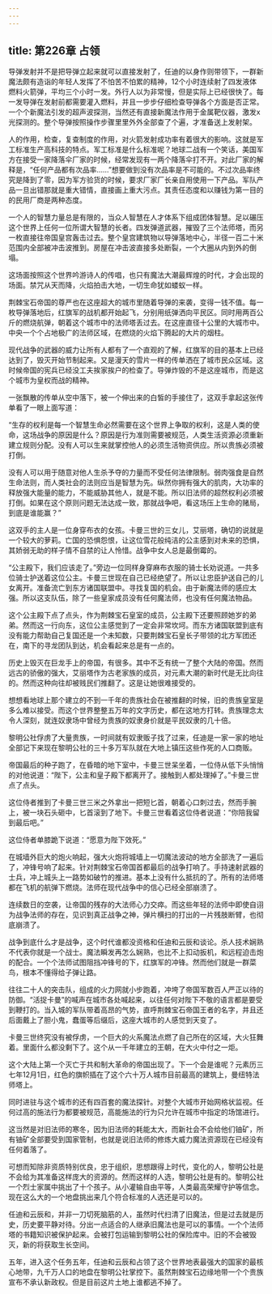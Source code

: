```yaml
---
---
---
```

title: 第226章 占领
---



导弹发射并不是把导弹立起来就可以直接发射了，任迪的以身作则带领下，一群新魔法颇有造诣的年轻人发挥了不怕苦不怕累的精神，12个小时连续射了四发液体燃料火箭弹，平均三个小时一发。外行人以为非常慢，但是实际上已经很快了。每一发导弹在发射前都需要灌入燃料，并且一步步仔细检查导弹各个方面是否正常。一个个新魔法引发的超声波探测，当然还有直接新魔法作用于金属靶仪器，激发x光探测的。整个导弹按照操作步骤里里外外全部查了个遍，才准备送上发射架。

人的作用，检查，复查制度的作用，对火箭发射成功率有着很大的影响。这就是军工标准生产高科技的特点。军工标准是什么标准呢？地球二战有一个笑话，美国军方在接受一家降落伞厂家的时候，经常发现有一两个降落伞打不开。对此厂家的解释是，“任何产品都有次品率……”想要做到没有次品率是不可能的。不过次品率终究是降到了零，因为军方验货的时候，要求厂家厂长亲自用使用一下产品。军队产品一旦出错那就是重大错情，直接画上重大污点。其责任态度和以赚钱为第一目的的民用厂商是两种态度。

一个人的智慧力量总是有限的，当众人智慧在人才体系下组成团体智慧。足以碾压这个世界上任何一位所谓大智慧的长者。四发弹道武器，摧毁了三个法师塔，而另一枚直接往帝国皇宫轰击过去。整个皇宫建筑物以导弹落地中心，半径一百二十米范围内全部被冲击波推到。房屋在冲击波直接多处断裂，一个大圈从内到外的倒塌。

这场面按照这个世界吟游诗人的传唱，也只有魔法大潮最辉煌的时代，才会出现的场面。禁咒从天而降，火焰拍击大地，一切生命犹如蝼蚁一样。

荆棘宝石帝国的尊严也在这座超大的城市里随着导弹的来袭，变得一钱不值。每一枚导弹落地后，红旗军的战机都开始起飞，分别用纸弹洒向平民区。同时用两百公斤的燃烧航弹，朝着这个城市中的法师塔丢过去。在这座直径十公里的大城市中。中央一个个占地极广的法师区域，在燃烧的火焰下腾起的大片的烟柱。

现代战争的武器的威力让所有人都有了一个直观的了解，红旗军的目的基本上已经达到了，毁灭开始节制起来。又是漫天的雪片一样的传单洒在了城市民众区域。这时候帝国的宪兵已经没工夫挨家挨户的检查了。导弹炸毁的不是这座城市，而是这个城市为皇权而战的精神。

一张飘散的传单从空中落下，被一个伸出来的白皙的手接住了，这双手拿起这张传单看了一眼上面写道：

“生存的权利是每一个智慧生命必然需要在这个世界上争取的权利，这是人类的使命，这场战争的原因是什么？原因是行为准则需要被规范，人类生活资源必须重新建立规则分配。没有人可以生来就掌控他人的必须生活物资供应。所以贵族必须被打倒。

没有人可以用于随意对他人生杀予夺的力量而不受任何法律限制。弱肉强食是自然生命法则，而人类社会的法则应当是智慧为先。纵然你拥有强大的肌肉，大功率的释放强大能量的能力，不能威胁其他人，就是不能。所以旧法师的超然权利必须被打倒。如果在这个原则问题无法达成一致，那就战争吧，看这场压上生命的赌局，到底是谁能赢？”

这双手的主人是一位身穿布衣的女孩。卡曼三世的三女儿，艾丽塔，确切的说就是一个较大的萝莉。亡国的恐惧怨恨，让这位雪花般纯洁的公主感到对未来的恐惧，其娇弱无助的样子情不自禁的让人怜惜。战争中女人总是最倒霉的。

“公主殿下，我们应该走了。”旁边一位同样身穿麻布衣服的骑士长劝说道。一共多位骑士护送着这位公主。卡曼三世现在自己已经绝望了。所以让忠臣护送自己的儿女离开。准备流亡到东方诸国联盟中。寻找复国的机会。由于新魔法师的感应太强。所以这支队伍，除了一些皇家成员没有任何魔法师，也没有任何魔法物品。

这个公主殿下点了点头，作为荆棘宝石皇室的成员，公主殿下还要照顾她岁的弟弟。然而这一行向东，这位公主感觉到了一定会非常坎坷。而东方诸国联盟到底有没有能力帮助自己复国还是一个未知数，只要荆棘宝石皇长子带领的北方军团还在，南下的寻龙团队到达，机会看起来总是有一点的。

历史上毁灭在巨龙手上的帝国，有很多。其中不乏有统一了整个大陆的帝国。然而远古的骄傲的强大，艾丽塔作为古老家族的成员，对元素大潮的新时代是无比向往的。然而这种向往却被贱民们推翻了。这是让她很难接受的。

想想看地球上那个建立的不到一千年的贵族社会在被推翻的时候，旧的贵族皇室是多么难以接受。而这个世界整整五万年的文字历史，都在这地方打转。贵族理念太令人深刻，就连奴隶场中曾经为贵族的奴隶身价就是平民奴隶的几十倍。

黎明公社俘虏了大量贵族，一时间就有奴隶贩子找了过来，任迪是一家一家的地址全部记下来现在黎明公社的三十多万军队就在大地上镇压这些作死的人口商贩。

帝国最后的种子跑了，在昏暗的地下室中，卡曼三世呆坐着，一位侍从低下头悄悄的对他说道：“陛下，公主和皇子殿下都离开了。接触到人都处理掉了。”卡曼三世点了点头。

这位侍者推到了卡曼三世三米之外拿出一把短匕首，朝着心口刺过去，然而手腕上，被一块石头砸中，匕首滚到了地下。卡曼三世看着这位侍者说道：“你陪我留到最后吧。”

这位侍者单膝跪下说道：“愿意为陛下效死。”

在城墙外巨大的炮火响起，强大火炮将城墙上一切魔法波动的地方全部洗了一遍后了，冲锋号响了起来。针对荆棘宝石帝国首都最后的战争打响了。手持速射武器的士兵，冲上城头上一路势如破竹的推进。基本上没有什么抵抗的了。所有的法师塔都在飞机的航弹下燃烧。法师在现代战争中的信心已经全部崩溃了。

连续数日的空袭，让帝国的残存的大法师心力交瘁。而这些年轻的法师中即使自诩为战争法师的存在，见识到真正战争之神，弹片横扫的打出的一片残肢断臂，也彻底崩溃了。

战争到底什么才是战争，这个时代谁都没资格和任迪和云辰和谈论。杀人技术娴熟不代表你就是一个战士。魔法瞬发再怎么娴熟，也比不上扣动扳机，和远程迫击炮的配合。一个个法师试图阻挡冲锋号的下，红旗军的冲锋。然而他们就是一群菜鸟，根本不懂得给子弹让路。

往往二十人的突击队，组成的火力网就小步跑着，冲垮了帝国军数百人严正以待的防御。“活捉卡曼”的喊声在城市各处喊起来，以往任何对陛下不敬的语言都是要受到鞭打的。当入城的军队带着高昂的气势，直呼荆棘宝石帝国王者的名字，并且还后面戴上了胆小鬼，蠢蛋等后缀后，这座大城市的人感觉到天变了。

卡曼三世终究没有被俘虏，一个巨大的火系魔法点燃了自己所在的区域，大火狂舞着。里面什么都没剩下了。这个从一千年建立的王朝，在大火中付之一炬。

这个大陆上第一个灭亡于共和制大革命的帝国出现了。下一个会是谁呢？元素历三七年12月1日，红色的旗帜插在了这个六十万人城市目前最高的建筑上，曼纽特法师塔上。

同时进驻与这个城市的还有四百套的魔法探针。对整个大城市开始网格状监视。任何过高的施法行为都要被规范，高能施法的行为只允许在城市中指定的场馆进行。

这当然是对旧法师的寒冬，因为旧法师的耗能太大，而新社会不会给他们铀矿，所有铀矿全部要受到国家管制，也就是说旧法师的修炼大威力魔法资源现在已经没有任何着落了。

可想而知除非资质特别优良，忠于组织，思想跟得上时代，变化的人，黎明公社是不会给为其准备这样庞大的资源的。然而这样的人选，黎明公社是有的。黎明公社一个烈士家属中挑出了十个孩子。从小灌输自由平等，人类最高荣耀守护等信念。现在这么大的一个地盘挑出来几个符合标准的人选还是可以的。

任迪和云辰和，并非一刀切死脑筋的人，虽然时代扫清了旧魔法，但是过去就是历史，历史要平静对待。分出一点适合的人继承旧魔法也是可以的事情。一个个法师塔的书籍知识被保护起来。会被打包运输到黎明公社的保险库中。旧的不会被毁灭，新的将获取生长空间。

五年，进入这个任务五年，任迪和云辰和占领了这个世界地表最强大的国家的最核心地带，九千万人口的地盘在黎明公社掌控下。虽然荆棘宝石边缘地带一个个贵族宣布不承认新政权。但是目前这片土地上谁都逃不掉了。
